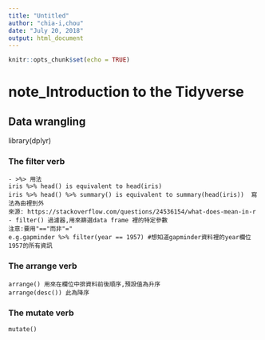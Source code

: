 ```yaml
---
title: "Untitled"
author: "chia-i,chou"
date: "July 20, 2018"
output: html_document
---
```


```r
knitr::opts_chunk$set(echo = TRUE)
```

# note_Introduction to the Tidyverse

## Data wrangling
library(dplyr)

### The filter verb
```
- >%> 用法
iris %>% head() is equivalent to head(iris)
iris %>% head() %>% summary() is equivalent to summary(head(iris))  寫法為由裡到外
來源: https://stackoverflow.com/questions/24536154/what-does-mean-in-r
- filter() 過濾器,用來篩選data frame 裡的特定參數
注意:要用"=="而非"="
e.g.gapminder %>% filter(year == 1957) #想知道gapminder資料裡的year欄位1957的所有資訊
```

### The arrange verb
```
arrange() 用來在欄位中排資料前後順序,預設值為升序
arrange(desc()) 此為降序
```

### The mutate verb
```
mutate()  
```
